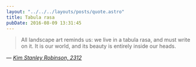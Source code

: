 ```yaml
---
layout: "../../../layouts/posts/quote.astro"
title: Tabula rasa
pubDate: 2016-08-09 13:31:45
---
```


> All landscape art reminds us: we live in a tabula rasa, and must write on it. It is our world, and its beauty is entirely inside our heads.

— <cite>[Kim Stanley Robinson, _2312_](https://www.goodreads.com/book/show/11830394-2312)</cite>
